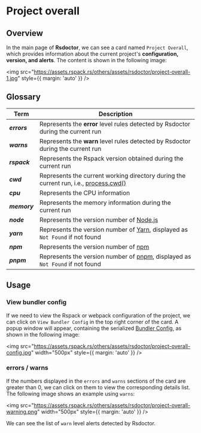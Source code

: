 # Project overall

## Overview

In the main page of **Rsdoctor**, we can see a card named `Project Overall`, which provides information about the current project's **configuration, version, and alerts**. The content is shown in the following image:

<img
  src="https://assets.rspack.rs/others/assets/rsdoctor/project-overall-1.jpg"
  style={{ margin: 'auto' }}
/>

## Glossary

| Term                 | Description                                                                                                                                                   |
| -------------------- | ------------------------------------------------------------------------------------------------------------------------------------------------------------- |
| <b><i>errors</i></b> | Represents the **error** level rules detected by Rsdoctor during the current run                                                                              |
| <b><i>warns</i></b>  | Represents the **warn** level rules detected by Rsdoctor during the current run                                                                               |
| <b><i>rspack</i></b> | Represents the Rspack version obtained during the current run                                                                                                 |
| <b><i>cwd</i></b>    | Represents the current working directory during the current run, i.e., [process.cwd()](https://nodejs.org/dist/latest-v22.x/docs/api/process.html#processcwd) |
| <b><i>cpu</i></b>    | Represents the CPU information                                                                                                                                |
| <b><i>memory</i></b> | Represents the memory information during the current run                                                                                                      |
| <b><i>node</i></b>   | Represents the version number of [Node.js](https://nodejs.org/)                                                                                               |
| <b><i>yarn</i></b>   | Represents the version number of [Yarn](https://yarnpkg.com/), displayed as `Not Found` if not found                                                          |
| <b><i>npm</i></b>    | Represents the version number of [npm](https://www.npmjs.com/)                                                                                                |
| <b><i>pnpm</i></b>   | Represents the version number of [pnpm](https://pnpm.io/), displayed as `Not Found` if not found                                                              |

## Usage

### View bundler config

If we need to view the Rspack or webpack configuration of the project, we can click on `View Bundler Config` in the top right corner of the card. A popup window will appear, containing the serialized [Bundler Config](https://webpack.js.org/configuration/), as shown in the following image:

<img
  src="https://assets.rspack.rs/others/assets/rsdoctor/project-overall-config.jpg"
  width="500px"
  style={{ margin: 'auto' }}
/>

### errors / warns

If the numbers displayed in the `errors` and `warns` sections of the card are greater than 0, we can click on them to view the corresponding details list. The following image shows an example using `warns`:

<img
  src="https://assets.rspack.rs/others/assets/rsdoctor/project-overall-warning.png"
  width="500px"
  style={{ margin: 'auto' }}
/>

We can see the list of `warn` level alerts detected by Rsdoctor.
